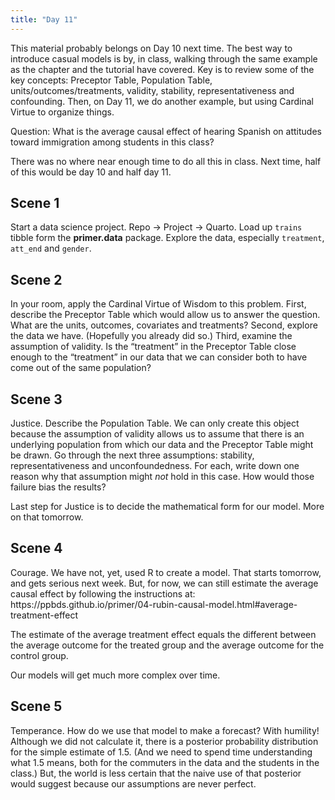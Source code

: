 ```yaml
---
title: "Day 11"
---
```


This material probably belongs on Day 10 next time. The best way to introduce casual models is by, in class, walking through the same example as the chapter and the tutorial have covered. Key is to review some of the key concepts: Preceptor Table, Population Table, units/outcomes/treatments, validity, stability, representativeness and confounding. Then, on Day 11, we do another example, but using Cardinal Virtue to organize things.


Question: What is the average causal effect of hearing Spanish on attitudes toward immigration among students in this class? 

There was no where near enough time to do all this in class. Next time, half of this would be day 10 and half day 11.


## Scene 1

Start a data science project. Repo -> Project -> Quarto. Load up `trains` tibble form the **primer.data** package. Explore the data, especially `treatment`, `att_end` and `gender`.


## Scene 2

In your room, apply the Cardinal Virtue of Wisdom to this problem. First, describe the Preceptor Table which would allow us to answer the question. What are the units, outcomes, covariates and treatments? Second, explore the data we have. (Hopefully you already did so.) Third, examine the assumption of validity. Is the "treatment" in the Preceptor Table close enough to the "treatment" in our data that we can consider both to have come out of the same population?

## Scene 3

Justice. Describe the Population Table. We can only create this object because the assumption of validity allows us to assume that there is an underlying population from which our data and the Preceptor Table might be drawn. Go through the next three assumptions: stability, representativeness and unconfoundedness. For each, write down one reason why that assumption might *not* hold in this case. How would those failure bias the results?

Last step for Justice is to decide the mathematical form for our model. More on that tomorrow.

## Scene 4

Courage. We have not, yet, used R to create a model. That starts tomorrow, and gets serious next week. But, for now, we can still estimate the average causal effect by following the instructions at: https://ppbds.github.io/primer/04-rubin-causal-model.html#average-treatment-effect

The estimate of the average treatment effect equals the different between the average outcome for the treated group and the average outcome for the control group.

Our models will get much more complex over time.

## Scene 5

Temperance. How do we use that model to make a forecast? With humility! Although we did not calculate it, there is a posterior probability distribution for the simple estimate of 1.5. (And we need to spend time understanding what 1.5 means, both for the commuters in the data and the students in the class.) But, the world is less certain that the naive use of that posterior would suggest because our assumptions are never perfect.







